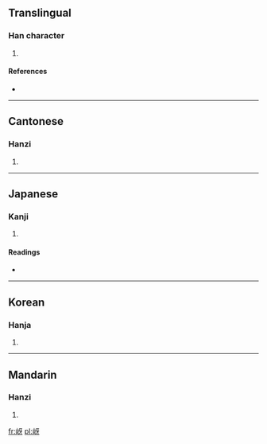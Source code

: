 ==Translingual==

===Han character===
{{Han char|rn=46|rad=山|as=04|sn=7|four=2174<sub>0</sub>|canj=山一女竹 (UMVH)}}

# {{defn|Han|sort=山04}}

====References====
* {{Han ref|kx=0308.110|dkj=07921|dj=0607.300|hdz=10763.010|uh=5C88|ud=23688|bh=CAC2|bd=51906}}

----

==Cantonese==

===Hanzi===
{{yue-hanzi|jyut=|y=nga4}}

# {{defn|Cantonese|sort=山04}}

----

==Japanese==

===Kanji===
{{ja-kanji|grade=|rs=山04}}

# {{defn|Japanese|sort=山04}}

====Readings====
* {{ja-readings|on=[[か]] (ka)|kun=[[こだま]] (kodama)}}

----

==Korean==

===Hanja===
{{ko-hanja|hangeul=하|rv=ha|mr=ha}}

# {{defn|Korean|sort=山04}}

----

==Mandarin==

===Hanzi===
{{cmn-hanzi|pin=[[yá]] ([[ya2]])|wg=ya<sup>2</sup>}}

# {{defn|Mandarin|sort=山04}}

[[fr:岈]]
[[pl:岈]]